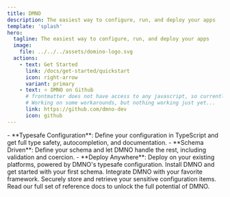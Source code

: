 ```yaml
---
title: DMNO
description: The easiest way to configure, run, and deploy your apps
template: 'splash'
hero:
  tagline: The easiest way to configure, run, and deploy your apps
  image:
    file: ../../../assets/domino-logo.svg
  actions:
    - text: Get Started
      link: /docs/get-started/quickstart
      icon: right-arrow
      variant: primary
    - text: ⭐ DMNO on Github
      # frontmatter does not have access to any javascript, so currently we cannot access out config :(
      # Working on some workarounds, but nothing working just yet...
      link: https://github.com/dmno-dev
      icon: github
---
```



<Card title="Features" icon="approve-check">
  - **Typesafe Configuration**: Define your configuration in TypeScript and get full type safety, autocompletion, and documentation.
  - **Schema Driven**: Define your schema and let DMNO handle the rest, including validation and coercion.
  - **Deploy Anywhere**: Deploy on your existing platforms, powered by DMNO's typesafe configuration.
</Card>

<CardGrid>
  <Card title="Start here" icon="pencil">
    Install DMNO and get started with your first schema.
    <LinkCard
      title="Let's get started!"
      href="/docs/get-started/quickstart"
    />
  </Card >
  <Card title="Frameworks" icon="add-document">
    Integrate DMNO with your favorite framework.
    <LinkCard
      title="Let's integrate!"
      href="/docs/guides/frameworks/nextjs"
    />
  </Card>
  <Card title="Secrets" icon="setting">
    Securely store and retrieve your sensitive configuration items.
    <LinkCard
      title="Keep it safe!"
      href="/docs/guides/plugins/overview"
    />
  </Card>
  <Card title="Reference" icon="open-book">
    Read our full set of reference docs to unlock the full potential of DMNO.
    <LinkCard
      title="Let's learn!"
      href="/docs/reference/config-engine/installation"
    />
  </Card>
</CardGrid>



